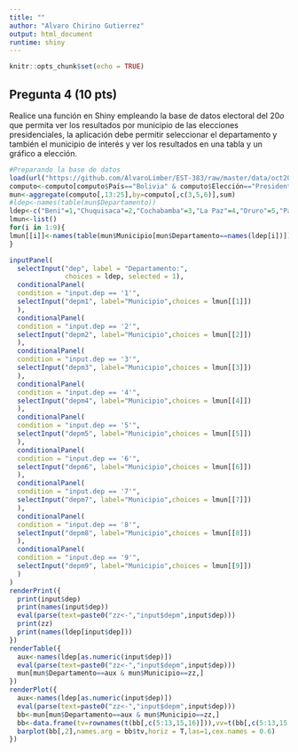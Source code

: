 ```yaml
---
title: ""
author: "Alvaro Chirino Gutierrez"
output: html_document
runtime: shiny
---
```


```r
knitr::opts_chunk$set(echo = TRUE)
```

## Pregunta 4 (10 pts) 
Realice una función en Shiny empleando la base de datos electoral del $20o$ que permita ver los resultados por municipio de las elecciones presidenciales, la aplicación debe permitir seleccionar el departamento y también el municipio de interés y ver los resultados en una tabla y un gráfico a elección. 

```r
#Preparando la base de datos
load(url("https://github.com/AlvaroLimber/EST-383/raw/master/data/oct20.RData"))
computo<-computo[computo$País=="Bolivia" & computo$Elección=="Presidente y Vicepresidente",]
mun<-aggregate(computo[,13:25],by=computo[,c(3,5,6)],sum)
#ldep<-names(table(mun$Departamento))
ldep<-c("Beni"=1,"Chuquisaca"=2,"Cochabamba"=3,"La Paz"=4,"Oruro"=5,"Pando"=6,"Potosí"=7,"Santa Cruz"=8,"Tarija"=9)
lmun<-list()
for(i in 1:9){
lmun[[i]]<-names(table(mun$Municipio[mun$Departamento==names(ldep[i])]))  
}

```


```r
inputPanel(
  selectInput("dep", label = "Departamento:",
              choices = ldep, selected = 1),
  conditionalPanel(
  condition = "input.dep == '1'",
  selectInput("depm1", label="Municipio",choices = lmun[[1]])
  ),
  conditionalPanel(
  condition = "input.dep == '2'",
  selectInput("depm2", label="Municipio",choices = lmun[[2]])
  ),
  conditionalPanel(
  condition = "input.dep == '3'",
  selectInput("depm3", label="Municipio",choices = lmun[[3]])
  ),
  conditionalPanel(
  condition = "input.dep == '4'",
  selectInput("depm4", label="Municipio",choices = lmun[[4]])
  ),
  conditionalPanel(
  condition = "input.dep == '5'",
  selectInput("depm5", label="Municipio",choices = lmun[[5]])
  ),
  conditionalPanel(
  condition = "input.dep == '6'",
  selectInput("depm6", label="Municipio",choices = lmun[[6]])
  ),
  conditionalPanel(
  condition = "input.dep == '7'",
  selectInput("depm7", label="Municipio",choices = lmun[[7]])
  ),
  conditionalPanel(
  condition = "input.dep == '8'",
  selectInput("depm8", label="Municipio",choices = lmun[[8]])
  ),
  conditionalPanel(
  condition = "input.dep == '9'",
  selectInput("depm9", label="Municipio",choices = lmun[[9]])
  )
)
renderPrint({
  print(input$dep)
  print(names(input$dep))
  eval(parse(text=paste0("zz<-","input$depm",input$dep)))
  print(zz)
  print(names(ldep[input$dep]))
})
renderTable({
  aux<-names(ldep[as.numeric(input$dep)])
  eval(parse(text=paste0("zz<-","input$depm",input$dep)))
  mun[mun$Departamento==aux & mun$Municipio==zz,]
})
renderPlot({
  aux<-names(ldep[as.numeric(input$dep)])
  eval(parse(text=paste0("zz<-","input$depm",input$dep)))
  bb<-mun[mun$Departamento==aux & mun$Municipio==zz,]
  bb<-data.frame(tv=rownames(t(bb[,c(5:13,15,16)])),vv=t(bb[,c(5:13,15,16)]))
  barplot(bb[,2],names.arg = bb$tv,horiz = T,las=1,cex.names = 0.6)
})
```